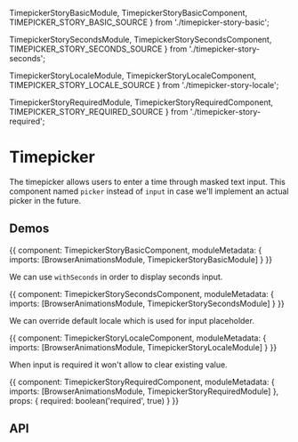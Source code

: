 



  TimepickerStoryBasicModule,
  TimepickerStoryBasicComponent,
  TIMEPICKER_STORY_BASIC_SOURCE
} from './timepicker-story-basic';

  TimepickerStorySecondsModule,
  TimepickerStorySecondsComponent,
  TIMEPICKER_STORY_SECONDS_SOURCE
} from './timepicker-story-seconds';

  TimepickerStoryLocaleModule,
  TimepickerStoryLocaleComponent,
  TIMEPICKER_STORY_LOCALE_SOURCE
} from './timepicker-story-locale';

  TimepickerStoryRequiredModule,
  TimepickerStoryRequiredComponent,
  TIMEPICKER_STORY_REQUIRED_SOURCE
} from './timepicker-story-required';

<Meta title='UI/Timepicker' decorators={[withKnobs]} />

# Timepicker

The timepicker allows users to enter a time through masked text input.
This component named `picker` instead of `input` in case we'll implement an actual picker in the future.

## Demos

<Canvas source={TIMEPICKER_STORY_BASIC_SOURCE}>
  <Story name='Basic' height='110px'>
    {{
      component: TimepickerStoryBasicComponent,
      moduleMetadata: {
        imports: [BrowserAnimationsModule, TimepickerStoryBasicModule]
      }
    }}
  </Story>
</Canvas>

We can use `withSeconds` in order to display seconds input.

<Canvas source={TIMEPICKER_STORY_SECONDS_SOURCE}>
  <Story name='Seconds' height='110px'>
    {{
      component: TimepickerStorySecondsComponent,
      moduleMetadata: {
        imports: [BrowserAnimationsModule, TimepickerStorySecondsModule]
      }
    }}
  </Story>
</Canvas>

We can override default locale which is used for input placeholder.

<Canvas source={TIMEPICKER_STORY_LOCALE_SOURCE}>
  <Story name='Locale' height='110px'>
    {{
      component: TimepickerStoryLocaleComponent,
      moduleMetadata: {
        imports: [BrowserAnimationsModule, TimepickerStoryLocaleModule]
      }
    }}
  </Story>
</Canvas>

When input is required it won't allow to clear existing value.

<Canvas source={TIMEPICKER_STORY_REQUIRED_SOURCE}>
  <Story name='Required' height='110px'>
    {{
      component: TimepickerStoryRequiredComponent,
      moduleMetadata: {
        imports: [BrowserAnimationsModule, TimepickerStoryRequiredModule]
      },
      props: {
        required: boolean('required', true)
      }
    }}
  </Story>
</Canvas>

## API

<ArgsTable of={ESTimepickerComponent} />
